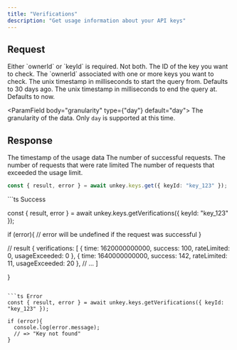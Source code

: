 ```yaml
---
title: "Verifications"
description: "Get usage information about your API keys"
---
```


## Request

<Warning>
Either `ownerId` or `keyId` is required. Not both.
</Warning>

<ParamField body="keyId" type="string" required>
  The ID of the key you want to check.
</ParamField>


<ParamField body="ownerId" type="string" required>
  The `ownerId` associated with one or more keys you want to check.
</ParamField>


<ParamField body="start" type="integer">
  The unix timestamp in milliseconds to start the query from. Defaults to 30 days ago.
</ParamField>

<ParamField body="end" type="integer">
  The unix timestamp in milliseconds to end the query at. Defaults to now.
  </ParamField>


  <ParamField body="granularity" type={"day"} default="day">
   The granularity of the data. Only `day` is supported at this time.
    </ParamField>


## Response

<ResponseField name="result" type="object">

<Expandable defaultOpen>

<ResponseField name="verifications" type="Array" required>

<Expandable defaultOpen>

<ResponseField name="time" type="integer" required>
The timestamp of the usage data
</ResponseField>

<ResponseField name="success" type="integer" required>
The number of successful requests.
</ResponseField>

<ResponseField name="rateLimited" type="integer" required>
The number of requests that were rate limited
</ResponseField>

<ResponseField name="usageExceeded" type="integer" required>
The number of requests that exceeded the usage limit.
</ResponseField>
</Expandable>

</ResponseField>


</Expandable>
</ResponseField>



<RequestExample>

```ts
const { result, error } = await unkey.keys.get({ keyId: "key_123" });
```



</RequestExample>

<ResponseExample>
```ts Success

const { result, error } = await unkey.keys.getVerifications({ keyId: "key_123" });

if (error){
  // error will be undefined if the request was successful
}


// result
{
  verifications: [
    {
      time: 1620000000000,
      success: 100,
      rateLimited: 0,
      usageExceeded: 0
    },
    {
      time: 1640000000000,
      success: 142,
      rateLimited: 11,
      usageExceeded: 20
    },
    // ...
  ]

}
```

```ts Error
const { result, error } = await unkey.keys.getVerifications({ keyId: "key_123" });

if (error){
  console.log(error.message);
  // => "Key not found"
}


```
</ResponseExample>
